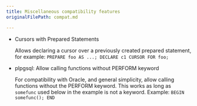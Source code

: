 ```yaml
---
title: Miscellaneous compatibility features
originalFilePath: compat.md

---
```


-   Cursors with Prepared Statements

    Allows declaring a cursor over a previously created prepared
    statement, for example: `PREPARE foo AS ...; DECLARE c1 CURSOR FOR foo;`

-   plpgsql: Allow calling functions without PERFORM keyword

    For compatibility with Oracle, and general simplicity, allow calling
    functions without the PERFORM keyword.  This works as long as `somefunc`
    used below in the example is not a keyword.
    Example: `BEGIN somefunc(); END`
